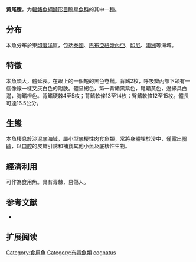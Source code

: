 {{Speciesbox
| name = 黃尾鰧
| status = NE
| status_system = 
| image = 
| genus = Uranoscopus
| species = cognatus
| authority = [[Cantor|Cantor]], 1849
| synonyms = *''Uranoscopus cognathus''<br /><small>Cantor, 1849</small>
}}

'''黃尾鰧'''，为[[輻鰭魚綱|輻鰭魚綱]][[鱸形目|鱸形目]][[瞻星魚科|瞻星魚科]]的其中一[[種|種]]。

==分布==
本魚分布於東[[印度洋|印度洋]]區，包括[[泰國|泰國]]、[[巴布亞紐幾內亞|巴布亞紐幾內亞]]、[[印尼|印尼]]、[[澳洲|澳洲]]等海域。

==特徵==
本魚頭大，體延長。在眼上的一個短的黑色卷鬚。背鰭2枚，呼吸瓣內部下頜有一個像線一樣又灰白色的附肢。體呈褐色，第一背鰭黑紫色，尾鰭黃色，邊緣具白邊，胸鰭橙色。背鰭硬棘4至5枚；背鰭軟條13至14枚；臀鰭軟條12至15枚。體長可達16.5公分。

==生態==
本魚棲息於沙泥底海域，屬小型底棲性肉食魚類，常將身體埋於沙中，僅露出[[眼睛|眼睛]]，以[[口腔|口腔]]的皮瓣引誘和補食其他小魚及底棲性生物。

==經濟利用==
可作為食用魚。具有毒棘，易傷人。

==参考文献==
*{{FishBase_species|genus=Uranoscopus|species=cognatus|year=2011|month=12}}

== 扩展阅读 ==
{{refbegin}}
{{wikispecies-inline|Uranoscopus cognatus|黃尾鰧}}
{{refend}}
{{Taxonbar|from=Q1088612}}

[[Category:食用魚|Category:食用魚]]
[[Category:有毒魚類|Category:有毒魚類]]
[[Category:鰧属|cognatus]]


{{鱸形目小作品}}
